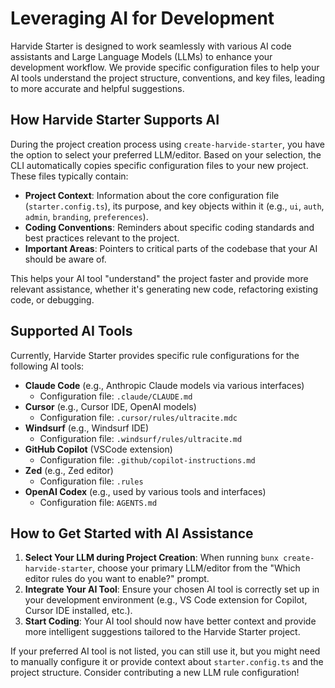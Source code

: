 # Leveraging AI for Development

Harvide Starter is designed to work seamlessly with various AI code assistants and Large Language Models (LLMs) to enhance your development workflow. We provide specific configuration files to help your AI tools understand the project structure, conventions, and key files, leading to more accurate and helpful suggestions.

## How Harvide Starter Supports AI

During the project creation process using `create-harvide-starter`, you have the option to select your preferred LLM/editor. Based on your selection, the CLI automatically copies specific configuration files to your new project. These files typically contain:

*   **Project Context**: Information about the core configuration file (`starter.config.ts`), its purpose, and key objects within it (e.g., `ui`, `auth`, `admin`, `branding`, `preferences`).
*   **Coding Conventions**: Reminders about specific coding standards and best practices relevant to the project.
*   **Important Areas**: Pointers to critical parts of the codebase that your AI should be aware of.

This helps your AI tool "understand" the project faster and provide more relevant assistance, whether it's generating new code, refactoring existing code, or debugging.

## Supported AI Tools

Currently, Harvide Starter provides specific rule configurations for the following AI tools:

*   **Claude Code** (e.g., Anthropic Claude models via various interfaces)
    *   Configuration file: `.claude/CLAUDE.md`
*   **Cursor** (e.g., Cursor IDE, OpenAI models)
    *   Configuration file: `.cursor/rules/ultracite.mdc`
*   **Windsurf** (e.g., Windsurf IDE)
    *   Configuration file: `.windsurf/rules/ultracite.md`
*   **GitHub Copilot** (VSCode extension)
    *   Configuration file: `.github/copilot-instructions.md`
*   **Zed** (e.g., Zed editor)
    *   Configuration file: `.rules`
*   **OpenAI Codex** (e.g., used by various tools and interfaces)
    *   Configuration file: `AGENTS.md`

## How to Get Started with AI Assistance

1.  **Select Your LLM during Project Creation**: When running `bunx create-harvide-starter`, choose your primary LLM/editor from the "Which editor rules do you want to enable?" prompt.
2.  **Integrate Your AI Tool**: Ensure your chosen AI tool is correctly set up in your development environment (e.g., VS Code extension for Copilot, Cursor IDE installed, etc.).
3.  **Start Coding**: Your AI tool should now have better context and provide more intelligent suggestions tailored to the Harvide Starter project.

If your preferred AI tool is not listed, you can still use it, but you might need to manually configure it or provide context about `starter.config.ts` and the project structure. Consider contributing a new LLM rule configuration!
